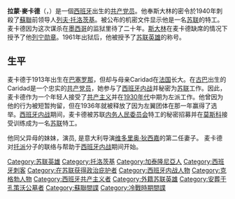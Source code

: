 {{多個問題|
{{request translation| en |time=2013-8-20}}
{{unreferenced|time=2013-8-20}}
}}
{{Infobox criminal
|name   = 拉蒙·麥卡德
|image_name     =
|image_size     = 200px 
|image_caption  =
|birth_date  = {{Birth date|1913|2|7|df=y}}
|birth_place = {{Flag|Spain|1874}}[[加泰隆尼亞|加泰隆尼亞]][[巴塞隆納|巴塞隆納]]
|death_date  = {{Death date and age|1978|10|18|1913|2|7|df=y}}
|death_place = {{Flag|Cuba}}[[哈瓦那|哈瓦那市]]
|alias          = Jacques Mornard, Frank Jacson
|conviction     = [[謀殺|謀殺]]
|conviction_penalty        = 20年[[有期徒刑|有期徒刑]]
|occupation     = [[內務人民委員部|內務人民委員部]][[特工|特工]]
}}
'''拉蒙·麥卡德'''（{{lang-es|Jaime Ramón Mercader del Río}}，{{bd|1913年|2月7日|1978年|10月18日}}）是一個[[西班牙|西班牙]]出生的[[共产党员|共产党员]]。他奉斯大林的密令於1940年刺殺了[[蘇聯|蘇聯]]前领导人[[列夫·托洛茨基|列夫·托洛茨基]]。被公布的机密文件显示他是一名[[苏联|苏联]]的特工。
麦卡德因为这次谋杀在[[墨西哥|墨西哥]]的监狱里待了二十年。[[斯大林|斯大林]]在麦卡德缺席的情况下授予了他[[列宁勋章|列宁勋章]]。1961年出狱后，他被授予了[[苏联英雄|苏联英雄]]的称号。

==生平==

麦卡德于1913年出生在[[巴塞罗那|巴塞罗那]]，但却与母亲Caridad在[[法国|法国]]长大。在[[古巴|古巴]]出生的Caridad是一个忠实的[[共产党员|共产党员]]，她参与了[[西班牙内战|西班牙内战]]并秘密为[[苏联|苏联]]工作。因此，麦卡德作为一个年轻人接受了[[共产主义|共产主义]]并在[[1930年代|1930年代]]中期为左派工作。他曾因为他的行为被短暂拘留，但在1936年就被释放了因为左翼团体在那一年赢得了选举。[[西班牙内战|西班牙内战]]期间，麦卡德被苏联[[内务人民委员会|内务人民委员会]]特工的{{le|纳胡姆·爱廷贡|Nahum Eitingon}}秘密招募并在[[莫斯科|莫斯科]]接受训练成为一名[[苏联|苏联]]特工。

他同父异母的妹妹，演员{{tsl|en|María Mercader|玛丽亚·麦卡德}}, 是意大利导演[[维多里奥·狄西嘉|维多里奥·狄西嘉]]的第二任妻子。
麦卡德对[[托派|托派]]分子的联络与帮助于[[西班牙内战|西班牙内战]]期间开始。


{{Authority control}}
{{DEFAULTSORT:Mercader, Ramon}}
[[Category:苏联英雄|Category:苏联英雄]]
[[Category:托洛茨基|Category:托洛茨基]]
[[Category:加泰隆尼亞人|Category:加泰隆尼亞人]]
[[Category:西班牙刺客|Category:西班牙刺客]]
[[Category:在苏联获得政治庇护者|Category:在苏联获得政治庇护者]]
[[Category:西班牙内战人物|Category:西班牙内战人物]]
[[Category:克格勃人物|Category:克格勃人物]]
[[Category:西班牙共产主义者|Category:西班牙共产主义者]]
[[Category:外籍苏联英雄|Category:外籍苏联英雄]]
[[Category:安葬于孔策沃公墓者|Category:安葬于孔策沃公墓者]]
[[Category:蘇聯間諜|Category:蘇聯間諜]]
[[Category:冷戰時期間諜|Category:冷戰時期間諜]]